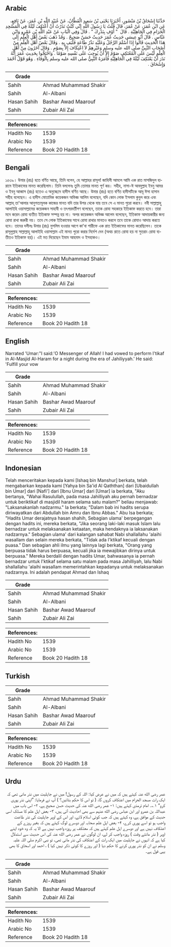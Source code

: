 ## Arabic


<div dir="rtl" lang="ar" style={{fontSize:'larger',backgroundColor:'#f8f9fa',padding:20}}>
حَدَّثَنَا إِسْحَاقُ بْنُ مَنْصُورٍ، أَخْبَرَنَا يَحْيَى بْنُ سَعِيدٍ الْقَطَّانُ، عَنْ عُبَيْدِ اللَّهِ بْنِ عُمَرَ، عَنْ نَافِعٍ، عَنِ ابْنِ عُمَرَ، عَنْ عُمَرَ، قَالَ قُلْتُ يَا رَسُولَ اللَّهِ إِنِّي كُنْتُ نَذَرْتُ أَنْ أَعْتَكِفَ لَيْلَةً فِي الْمَسْجِدِ الْحَرَامِ فِي الْجَاهِلِيَّةِ ‏.‏ قَالَ ‏ "‏ أَوْفِ بِنَذْرِكَ ‏"‏ ‏.‏ قَالَ وَفِي الْبَابِ عَنْ عَبْدِ اللَّهِ بْنِ عَمْرٍو وَابْنِ عَبَّاسٍ ‏.‏ قَالَ أَبُو عِيسَى حَدِيثُ عُمَرَ حَدِيثٌ حَسَنٌ صَحِيحٌ ‏.‏ وَقَدْ ذَهَبَ بَعْضُ أَهْلِ الْعِلْمِ إِلَى هَذَا الْحَدِيثِ قَالُوا إِذَا أَسْلَمَ الرَّجُلُ وَعَلَيْهِ نَذْرُ طَاعَةٍ فَلْيَفِ بِهِ ‏.‏ وَقَالَ بَعْضُ أَهْلِ الْعِلْمِ مِنْ أَصْحَابِ النَّبِيِّ صلى الله عليه وسلم وَغَيْرِهِمْ لاَ اعْتِكَافَ إِلاَّ بِصَوْمٍ ‏.‏ وَقَالَ آخَرُونَ مِنْ أَهْلِ الْعِلْمِ لَيْسَ عَلَى الْمُعْتَكِفِ صَوْمٌ إِلاَّ أَنْ يُوجِبَ عَلَى نَفْسِهِ صَوْمًا ‏.‏ وَاحْتَجُّوا بِحَدِيثِ عُمَرَ أَنَّهُ نَذَرَ أَنْ يَعْتَكِفَ لَيْلَةً فِي الْجَاهِلِيَّةِ فَأَمَرَهُ النَّبِيُّ صلى الله عليه وسلم بِالْوَفَاءِ ‏.‏ وَهُوَ قَوْلُ أَحْمَدَ وَإِسْحَاقَ ‏.‏
</div>
<div style={{backgroundColor:'#f8f9fa',padding:20, marginBottom: 10}}><table> <thead> <tr> <th>Grade</th> <th></th> </tr> </thead> <tbody> <tr><td>Sahih</td><td>Ahmad Muhammad Shakir</td></tr><tr><td>Sahih</td><td>Al-Albani</td></tr><tr><td>Hasan Sahih</td><td>Bashar Awad Maarouf</td></tr><tr><td>Sahih</td><td>Zubair Ali Zai</td></tr></tbody></table><table> <thead> <tr> <th>References:</th> <th></th> </tr> </thead> <tbody><tr><td>Hadith No</td><td>1539</td></tr><tr><td>Arabic No</td><td>1539</td></tr><tr><td>Reference</td><td>Book 20 Hadith 18</td></tr></tbody></table></div>

## Bengali


<div dir="ltr" lang="bn" style={{fontSize:'larger',backgroundColor:'#f8f9fa',padding:20}}>
১৫৩৯। উমার (রাঃ) হতে বর্ণিত আছে, তিনি বলেন, হে আল্লাহর রাসূল! জাহিলী আমলে আমি এক রাত মাসজিদুল হারামে ইতিকাফের মানত করেছিলাম। তিনি বললেনঃ তুমি তোমার মানত পূর্ণ কর। সহীহ, নাসা-ঈ আবদুল্লাহ ইবনু আমর ও ইবনু আব্বাস (রাঃ) হতেও এ অনুচ্ছেদে হাদীস বর্ণিত আছে। উমার (রাঃ) হতে বর্ণিত হাদীসটিকে আবূ ঈসা হাসান সহীহ বলেছেন। এ হাদীস মোতাবিক কয়েকজন অভিজ্ঞ আলিম বলেছেন, যদি কোন লোক ইসলাম কুবুল করে এবং আল্লাহ্ তা'আলার আনুগত্যমূলক কাজের মানত যদি তার উপর থেকে যায় তবে সে এ মানত পুরো করবে। নবী সাল্লাল্লাহু আলাইহি ওয়াসাল্লামের কয়েকজন সাহাবী ও তৎপরবর্তীগণ বলেছেন, তাকে রোযা সহকারে ইতিকাফ করতে হবে। তারা মনে করেন রোযা ব্যতীত ইতিকাফ সম্পন্ন হয় না। অপর কয়েকজন অভিজ্ঞ আলেম বলেছেন, ইতিকাফ আদায়কারীর জন্য রোযা রাখা জরুরী নয়। তবে সে লোক ইতিকাফের সাথে রোযা রাখার মানতও করলে তবে তাকে রোযাও আদায় করতে হবে। তাদের দলীলঃ উমার (রাঃ) মুসলিম হওয়ার আগে কা'বা শারীফে এক রাত ইতিকাফের মানত করেছিলেন। তাকে রাসূলুল্লাহ সাল্লাল্লাহু আলাইহি ওয়াসাল্লাম এই মানত পুরো করার নির্দেশ দেন (অথচ রাতে রোযা হয় না সুতরাং রোযা ব্যতীতও ইতিকাফ হয়)। এই মত দিয়েছেন ইমাম আহমাদ ও ইসহাকও।
</div>
<div style={{backgroundColor:'#f8f9fa',padding:20, marginBottom: 10}}><table> <thead> <tr> <th>Grade</th> <th></th> </tr> </thead> <tbody> <tr><td>Sahih</td><td>Ahmad Muhammad Shakir</td></tr><tr><td>Sahih</td><td>Al-Albani</td></tr><tr><td>Hasan Sahih</td><td>Bashar Awad Maarouf</td></tr><tr><td>Sahih</td><td>Zubair Ali Zai</td></tr></tbody></table><table> <thead> <tr> <th>References:</th> <th></th> </tr> </thead> <tbody><tr><td>Hadith No</td><td>1539</td></tr><tr><td>Arabic No</td><td>1539</td></tr><tr><td>Reference</td><td>Book 20 Hadith 18</td></tr></tbody></table></div>

## English


<div dir="ltr" lang="en" style={{fontSize:'larger',backgroundColor:'#f8f9fa',padding:20}}>
Narrated 'Umar:"I said:'O Messenger of Allah! I had vowed to perform I'tikaf in Al-Masjid Al-Haram for a night during the era of Jahiliyyah.' He said: 'Fulfill your vow
</div>
<div style={{backgroundColor:'#f8f9fa',padding:20, marginBottom: 10}}><table> <thead> <tr> <th>Grade</th> <th></th> </tr> </thead> <tbody> <tr><td>Sahih</td><td>Ahmad Muhammad Shakir</td></tr><tr><td>Sahih</td><td>Al-Albani</td></tr><tr><td>Hasan Sahih</td><td>Bashar Awad Maarouf</td></tr><tr><td>Sahih</td><td>Zubair Ali Zai</td></tr></tbody></table><table> <thead> <tr> <th>References:</th> <th></th> </tr> </thead> <tbody><tr><td>Hadith No</td><td>1539</td></tr><tr><td>Arabic No</td><td>1539</td></tr><tr><td>Reference</td><td>Book 20 Hadith 18</td></tr></tbody></table></div>

## Indonesian


<div dir="ltr" lang="id" style={{fontSize:'larger',backgroundColor:'#f8f9fa',padding:20}}>
Telah menceritakan kepada kami [Ishaq bin Manshur] berkata, telah mengabarkan kepada kami [Yahya bin Sa'id Al Qaththan] dari [Ubaidullah bin Umar] dari [Nafi'] dari [Ibnu Umar] dari [Umar] ia berkata, "Aku bertanya, "Wahai Rasulullah, pada masa Jahilliyah aku pernah bernadzar untuk beriktikaf di masjidil haram selama satu malam?" beliau menjawab: "Laksanakanlah nadzarmu." Ia berkata; "Dalam bab ini hadits serupa diriwayatkan dari Abdullah bin Amru dan Ibnu Abbas." Abu Isa berkata; "Hadits Umar derajatnya hasan shahih, Sebagian ulama' berpegangan dengan hadits ini, mereka berkata, "Jika seorang laki-laki masuk Islam lalu bernadzar untuk melaksanakan ketaatan, maka hendaknya ia laksanakan nadzarnya." Sebagian ulama' dari kalangan sahabat Nabi shallallahu 'alaihi wasallam dan selain mereka berkata, "Tidak ada I'ktikaf kecuali dengan puasa." Dan sebagian ahli ilmu yang lainnya lagi berkata, "Orang yang berpuasa tidak harus berpuasa, kecuali jika ia mewajibkan dirinya untuk berpuasa." Mereka berdalil dengan hadits Umar, bahwasanya ia pernah bernadzar untuk I'ktikaf selama satu malam pada masa Jahilliyah, lalu Nabi shallallahu 'alaihi wasallam memerintahkan kepadanya untuk melaksanakan nadzarnya. Ini adalah pendapat Ahmad dan Ishaq
</div>
<div style={{backgroundColor:'#f8f9fa',padding:20, marginBottom: 10}}><table> <thead> <tr> <th>Grade</th> <th></th> </tr> </thead> <tbody> <tr><td>Sahih</td><td>Ahmad Muhammad Shakir</td></tr><tr><td>Sahih</td><td>Al-Albani</td></tr><tr><td>Hasan Sahih</td><td>Bashar Awad Maarouf</td></tr><tr><td>Sahih</td><td>Zubair Ali Zai</td></tr></tbody></table><table> <thead> <tr> <th>References:</th> <th></th> </tr> </thead> <tbody><tr><td>Hadith No</td><td>1539</td></tr><tr><td>Arabic No</td><td>1539</td></tr><tr><td>Reference</td><td>Book 20 Hadith 18</td></tr></tbody></table></div>

## Turkish


<div dir="ltr" lang="tr" style={{fontSize:'larger',backgroundColor:'#f8f9fa',padding:20}}>

</div>
<div style={{backgroundColor:'#f8f9fa',padding:20, marginBottom: 10}}><table> <thead> <tr> <th>Grade</th> <th></th> </tr> </thead> <tbody> <tr><td>Sahih</td><td>Ahmad Muhammad Shakir</td></tr><tr><td>Sahih</td><td>Al-Albani</td></tr><tr><td>Hasan Sahih</td><td>Bashar Awad Maarouf</td></tr><tr><td>Sahih</td><td>Zubair Ali Zai</td></tr></tbody></table><table> <thead> <tr> <th>References:</th> <th></th> </tr> </thead> <tbody><tr><td>Hadith No</td><td>1539</td></tr><tr><td>Arabic No</td><td>1539</td></tr><tr><td>Reference</td><td>Book 20 Hadith 18</td></tr></tbody></table></div>

## Urdu


<div dir="rtl" lang="ur" style={{fontSize:'larger',backgroundColor:'#f8f9fa',padding:20}}>
عمر رضی الله عنہ کہتے ہیں کہ میں نے عرض کیا: اللہ کے رسول! میں نے جاہلیت میں نذر مانی تھی کہ ایک رات مسجد الحرام میں اعتکاف کروں گا، ( تو اس کا حکم بتائیں؟ ) آپ نے فرمایا: ”اپنی نذر پوری کرو“ ۱؎۔ امام ترمذی کہتے ہیں: ۱- عمر رضی الله عنہ کی حدیث حسن صحیح ہے، ۲- اس باب میں عبداللہ بن عمرو اور ابن عباس رضی الله عنہم سے بھی احادیث آئی ہیں، ۳- بعض اہل علم کا مسلک اسی حدیث کے موافق ہے، وہ کہتے ہیں کہ جب کوئی اسلام لائے، اور اس کے اوپر جاہلیت کی نذر طاعت واجب ہو تو اسے پوری کرے، ۴- بعض اہل علم صحابہ اور دوسرے لوگ کہتے ہیں کہ بغیر روزے کے اعتکاف نہیں ہے اور دوسرے اہل علم کہتے ہیں کہ معتکف پر روزہ واجب نہیں ہے الا یہ کہ وہ خود اپنے اوپر ( نذر مانتے وقت ) روزہ واجب کر لے، ان لوگوں نے عمر رضی الله عنہ کی اس حدیث سے استدلال کیا ہے کہ انہوں نے جاہلیت میں ایک رات کے اعتکاف کی نذر مانی تھی، تو نبی اکرم صلی اللہ علیہ وسلم نے ان کو نذر پوری کرنے کا حکم دیا ( اور روزے کا کوئی ذکر نہیں کیا ) ، احمد اور اسحاق کا بھی یہی قول ہے۔
</div>
<div style={{backgroundColor:'#f8f9fa',padding:20, marginBottom: 10}}><table> <thead> <tr> <th>Grade</th> <th></th> </tr> </thead> <tbody> <tr><td>Sahih</td><td>Ahmad Muhammad Shakir</td></tr><tr><td>Sahih</td><td>Al-Albani</td></tr><tr><td>Hasan Sahih</td><td>Bashar Awad Maarouf</td></tr><tr><td>Sahih</td><td>Zubair Ali Zai</td></tr></tbody></table><table> <thead> <tr> <th>References:</th> <th></th> </tr> </thead> <tbody><tr><td>Hadith No</td><td>1539</td></tr><tr><td>Arabic No</td><td>1539</td></tr><tr><td>Reference</td><td>Book 20 Hadith 18</td></tr></tbody></table></div>